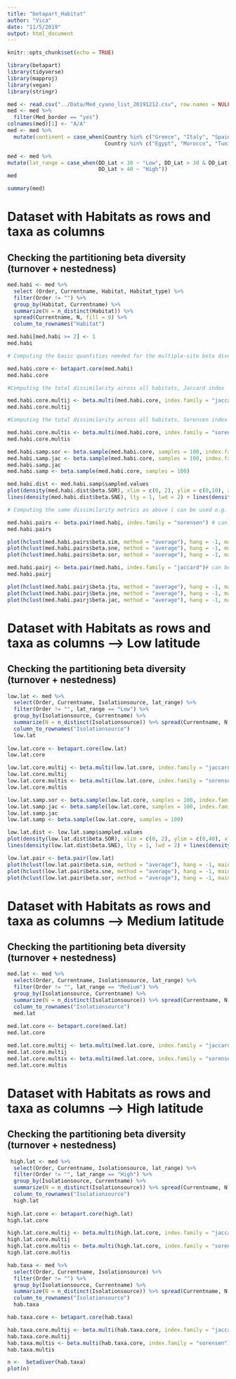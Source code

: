 ```yaml
---
title: "betapart_Habitat"
author: "Vica"
date: "11/5/2019"
output: html_document
---
```


```r
knitr::opts_chunk$set(echo = TRUE)
```


```r
library(betapart)
library(tidyverse)
library(mapproj)
library(vegan)
library(stringr)
```


```r
med <- read.csv("../Data/Med_cyano_list_20191212.csv", row.names = NULL)
med <- med %>% 
  filter(Med_border == "yes")
colnames(med)[1] <- "A/A"
med <- med %>% 
  mutate(continent = case_when(Country %in% c("Greece", "Italy", "Spain", "France", "Albania", "Montenegro", "Slovenia", "Portugal", "Bulgaria", "Croatia") ~ "Europe",
                               Country %in% c("Egypt", "Morocco", "Tunisia", "Libya", "Algeria", "Israel","Lebanon") ~ "Africa",Country == "Turkey" ~ "Asia"))

med <- med %>% 
mutate(lat_range = case_when(DD_Lat < 30 ~ "Low", DD_Lat > 30 & DD_Lat < 40 ~ "Medium",
                             DD_Lat > 40 ~ "High"))
med
```


```r
summary(med)
```

# Dataset with Habitats as rows and taxa as columns
## Checking the partitioning beta diversity (turnover + nestedness)

```r
med.habi <- med %>% 
  select (Order, Currentname, Habitat, Habitat_type) %>% 
  filter(Order != "") %>% 
  group_by(Habitat, Currentname) %>% 
  summarize(N = n_distinct(Habitat)) %>% 
  spread(Currentname, N, fill = 0) %>% 
  column_to_rownames("Habitat")

med.habi[med.habi >= 2] <- 1
med.habi 

# Computing the basic quantities needed for the multiple-site beta diversity measures

med.habi.core <- betapart.core(med.habi) 
med.habi.core

#Computing the total dissimilarity across all habitats, Jaccard index

med.habi.core.multij <- beta.multi(med.habi.core, index.family = "jaccard") #bJTU component of turnover
med.habi.core.multij
```


```r
#Computing the total dissimilarity across all habitats, Sorensen index

med.habi.core.multis <- beta.multi(med.habi.core, index.family = "sorensen")
med.habi.core.multis

```



```r
med.habi.samp.sor <- beta.sample(med.habi.core, samples = 100, index.family = "sorensen")
med.habi.samp.jac <- beta.sample(med.habi.core, samples = 100, index.family = "jaccard")
med.habi.samp.jac
med.habi.samp <- beta.sample(med.habi.core, samples = 100)
```



```r
med.habi.dist <- med.habi.samp$sampled.values 
plot(density(med.habi.dist$beta.SOR), xlim = c(0, 2), ylim = c(0,10), xlab = "Beta diversity", main = "", lwd = 3)+
lines(density(med.habi.dist$beta.SNE), lty = 1, lwd = 2) + lines(density(med.habi.dist$beta.SIM), lty = 2, lwd = 2)

# Computing the same dissimilarity metrics as above ( can be used e.g. Mantel tests, cluster analysis)

med.habi.pairs <- beta.pair(med.habi, index.family = "sorensen") # can be impemented in other analyses like cluster
med.habi.pairs

plot(hclust(med.habi.pairs$beta.sim, method = "average"), hang = -1, main = "", sub = "", xlab = "")
plot(hclust(med.habi.pairs$beta.sne, method = "average"), hang = -1, main = "", sub = "", xlab = "")
plot(hclust(med.habi.pairs$beta.sor, method = "average"), hang = -1, main = "", sub = "", xlab = "")
```


```r
med.habi.pairj <- beta.pair(med.habi, index.family = "jaccard")# can be impemented in other analyses like cluster
med.habi.pairj

plot(hclust(med.habi.pairj$beta.jtu, method = "average"), hang = -1, main = "", sub = "", xlab="")
plot(hclust(med.habi.pairj$beta.jne, method = "average"), hang = -1, main = "", sub = "", xlab="")
plot(hclust(med.habi.pairj$beta.jac, method = "average"), hang = -1, main = "", sub = "", xlab="")
```

# Dataset with Habitats as rows and taxa as columns -->  Low latitude
## Checking the partitioning beta diversity (turnover + nestedness)

```r
low.lat <- med %>% 
  select(Order, Currentname, Isolationsource, lat_range) %>% 
  filter(Order != "", lat_range == "Low") %>% 
  group_by(Isolationsource, Currentname) %>% 
  summarize(N = n_distinct(Isolationsource)) %>% spread(Currentname, N, fill = 0) %>% 
  column_to_rownames("Isolationsource")
  low.lat
  
low.lat.core <- betapart.core(low.lat) 
low.lat.core

low.lat.core.multij <- beta.multi(low.lat.core, index.family = "jaccard")
low.lat.core.multij
low.lat.core.multis <- beta.multi(low.lat.core, index.family = "sorensen")
low.lat.core.multis
```

```r
low.lat.samp.sor <- beta.sample(low.lat.core, samples = 100, index.family = "sorensen")
low.lat.samp.jac <- beta.sample(low.lat.core, samples = 100, index.family = "jaccard")
low.lat.samp.jac
low.lat.samp <- beta.sample(low.lat.core, samples = 100)
```

```r
low.lat.dist <- low.lat.samp$sampled.values 
plot(density(low.lat.dist$beta.SOR), xlim = c(0, 2), ylim = c(0,40), xlab = "Beta diversity", main = "", lwd = 3)+
lines(density(low.lat.dist$beta.SNE), lty = 1, lwd = 2) + lines(density(low.lat.dist$beta.SIM), lty = 2, lwd = 2)

low.lat.pair <- beta.pair(low.lat)
plot(hclust(low.lat.pair$beta.sim, method = "average"), hang = -1, main = "", sub = "", xlab = "")
plot(hclust(low.lat.pair$beta.sne, method = "average"), hang = -1, main = "", sub = "", xlab = "")
plot(hclust(low.lat.pair$beta.sor, method = "average"), hang = -1, main = "", sub = "", xlab = "")
```


# Dataset with Habitats as rows and taxa as columns -->  Medium latitude
## Checking the partitioning beta diversity (turnover + nestedness)

```r
med.lat <- med %>% 
  select(Order, Currentname, Isolationsource, lat_range) %>% 
  filter(Order != "", lat_range == "Medium") %>% 
  group_by(Isolationsource, Currentname) %>% 
  summarize(N = n_distinct(Isolationsource)) %>% spread(Currentname, N, fill = 0) %>% 
  column_to_rownames("Isolationsource")
  med.lat
  
med.lat.core <- betapart.core(med.lat) 
med.lat.core

med.lat.core.multij <- beta.multi(med.lat.core, index.family = "jaccard")
med.lat.core.multij
med.lat.core.multis <- beta.multi(med.lat.core, index.family = "sorensen")
med.lat.core.multis
```

# Dataset with Habitats as rows and taxa as columns -->  High latitude
## Checking the partitioning beta diversity (turnover + nestedness)

```r
 high.lat <- med %>%
  select(Order, Currentname, Isolationsource, lat_range) %>% 
  filter(Order != "", lat_range == "High") %>% 
  group_by(Isolationsource, Currentname) %>% 
  summarize(N = n_distinct(Isolationsource)) %>% spread(Currentname, N, fill = 0) %>% 
  column_to_rownames("Isolationsource")
  high.lat
  
high.lat.core <- betapart.core(high.lat) 
high.lat.core

high.lat.core.multij <- beta.multi(high.lat.core, index.family = "jaccard")
high.lat.core.multij
high.lat.core.multis <- beta.multi(high.lat.core, index.family = "sorensen")
high.lat.core.multis
```


```r
hab.taxa <- med %>%
  select(Order, Currentname, Isolationsource) %>% 
  filter(Order != "") %>% 
  group_by(Isolationsource, Currentname) %>% 
  summarize(N = n_distinct(Isolationsource)) %>% spread(Currentname, N, fill = 0) %>% 
  column_to_rownames("Isolationsource")
  hab.taxa

hab.taxa.core <- betapart.core(hab.taxa)

hab.taxa.core.multij <- beta.multi(hab.taxa.core, index.family = "jaccard")
hab.taxa.core.multij
hab.taxa.multis <- beta.multi(hab.taxa.core, index.family = "sorensen")
hab.taxa.multis

```


```r
n <-  betadiver(hab.taxa)
plot(n)
```
```r

```

